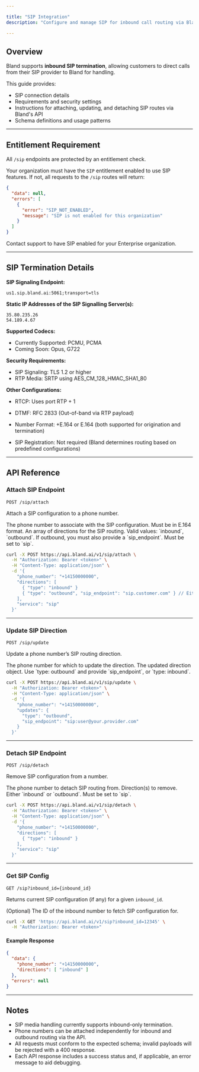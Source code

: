 ```yaml
---

title: "SIP Integration"
description: "Configure and manage SIP for inbound call routing via Bland."

---
```


## Overview

Bland supports **inbound SIP termination**, allowing customers to direct calls from their SIP provider to Bland for handling.

This guide provides:

* SIP connection details
* Requirements and security settings
* Instructions for attaching, updating, and detaching SIP routes via Bland's API
* Schema definitions and usage patterns

---

## Entitlement Requirement

All `/sip` endpoints are protected by an entitlement check.

Your organization must have the `SIP` entitlement enabled to use SIP features. If not, all requests to the `/sip` routes will return:

```json
{
  "data": null,
  "errors": [
    {
      "error": "SIP_NOT_ENABLED",
      "message": "SIP is not enabled for this organization"
    }
  ]
}
```

Contact support to have SIP enabled for your Enterprise organization.

---

## SIP Termination Details

**SIP Signaling Endpoint:**

```
us1.sip.bland.ai:5061;transport=tls
```

**Static IP Addresses of the SIP Signalling Server(s):**

```
35.80.235.26
54.189.4.67
```

**Supported Codecs:**

* Currently Supported: PCMU, PCMA
* Coming Soon: Opus, G722


**Security Requirements:**

* SIP Signaling: TLS 1.2 or higher
* RTP Media: SRTP using AES_CM_128_HMAC_SHA1_80


**Other Configurations:**

* RTCP: Uses port RTP + 1
* DTMF: RFC 2833 (Out-of-band via RTP payload)


* Number Format: +E.164 or E.164 (both supported for origination and termination)
* SIP Registration: Not required (Bland determines routing based on predefined configurations)



---

## API Reference

### Attach SIP Endpoint

`POST /sip/attach`

Attach a SIP configuration to a phone number.

<ParamField query="phone_number" type="string">
  The phone number to associate with the SIP configuration. Must be in E.164 format.
</ParamField>

<ParamField query="directions" type="array">
  An array of directions for the SIP routing. Valid values: `inbound`, `outbound`. If outbound, you must also provide a `sip_endpoint`.
</ParamField>

<ParamField query="service" type="string">
  Must be set to `sip`.
</ParamField>

```bash Example Request
curl -X POST https://api.bland.ai/v1/sip/attach \
  -H "Authorization: Bearer <token>" \
  -H "Content-Type: application/json" \
  -d '{
    "phone_number": "+14150000000",
    "directions": [
      { "type": "inbound" }
      { "type": "outbound", "sip_endpoint": "sip.customer.com" } // Either inbound or outbound can be provided
    ],
    "service": "sip"
  }'
```

---

### Update SIP Direction

`POST /sip/update`

Update a phone number’s SIP routing direction.

<ParamField query="phone_number" type="string">
  The phone number for which to update the direction.
</ParamField>

<ParamField query="updates" type="object">
  The updated direction object. Use `type: outbound` and provide `sip_endpoint`, or `type: inbound`.
</ParamField>

```bash Example Request
curl -X POST https://api.bland.ai/v1/sip/update \
  -H "Authorization: Bearer <token>" \
  -H "Content-Type: application/json" \
  -d '{
    "phone_number": "+14150000000",
    "updates": {
      "type": "outbound",
      "sip_endpoint": "sip:user@your.provider.com"
    }
  }'
```

---

### Detach SIP Endpoint

`POST /sip/detach`

Remove SIP configuration from a number.

<ParamField query="phone_number" type="string">
  The phone number to detach SIP routing from.
</ParamField>

<ParamField query="directions" type="array">
  Direction(s) to remove. Either `inbound` or `outbound`.
</ParamField>

<ParamField query="service" type="string">
  Must be set to `sip`.
</ParamField>

```bash Example Request
curl -X POST https://api.bland.ai/v1/sip/detach \
  -H "Authorization: Bearer <token>" \
  -H "Content-Type: application/json" \
  -d '{
    "phone_number": "+14150000000",
    "directions": [
      { "type": "inbound" }
    ],
    "service": "sip"
  }'
```

---

### Get SIP Config

`GET /sip?inbound_id={inbound_id}`

Returns current SIP configuration (if any) for a given `inbound_id`.

<ParamField query="inbound_id" type="number">
  (Optional) The ID of the inbound number to fetch SIP configuration for.
</ParamField>

```bash Example Request
curl -X GET 'https://api.bland.ai/v1/sip?inbound_id=12345' \
  -H "Authorization: Bearer <token>"
```

#### Example Response

```json
{
  "data": {
    "phone_number": "+14150000000",
    "directions": [ "inbound" ]
  },
  "errors": null
}
```

---

## Notes

- SIP media handling currently supports inbound-only termination.
- Phone numbers can be attached independently for inbound and outbound routing via the API.
- All requests must conform to the expected schema; invalid payloads will be rejected with a 400 response.
- Each API response includes a success status and, if applicable, an error message to aid debugging.